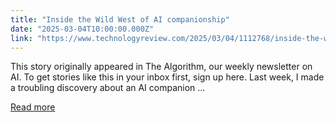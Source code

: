 ```yaml
---
title: "Inside the Wild West of AI companionship"
date: "2025-03-04T10:00:00.000Z"
link: "https://www.technologyreview.com/2025/03/04/1112768/inside-the-wild-west-of-ai-companionship/"
---
```


This story originally appeared in The Algorithm, our weekly newsletter on AI. To get stories like this in your inbox first, sign up here. Last week, I made a troubling discovery about an AI companion ...

[Read more](https://www.technologyreview.com/2025/03/04/1112768/inside-the-wild-west-of-ai-companionship/)
